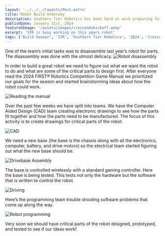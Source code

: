 ```yaml
---
layout: '../../../layouts/Post.astro'
title: Robot Build Underway
description: Southern Tier Robotics has been hard at work preparing for this years FRC season.
publishDate: January 31st, 2024
featuredImage: '/assets/images/crescendokickoff.webp'
excerpt: 'STR is busy working on this years robot'
tags: ['Build Season', 'STR', 'Southern Tier Robotics', '2024', 'Crescendo', 'FRC']
---
```


One of the team’s initial tasks was to disassemble last year’s robot for parts.  The disassembly was done with the utmost delicacy.
![Robot disassembly](/assets/images/Picture1.webp)

In order to build a great robot we need to figure out what we want the robot to do and what are some of the critical parts to design first.  After everyone read the 2024 FIRST® Robotics Competition Game Manual we prioritized our goals for the season and started brainstorming ideas about how the robot could work.

![Reading the manual](/assets/images/Picture2.webp)

Over the past few weeks we have split into teams.
We have the Computer Aided Design (CAD) team creating electronic drawings to see how the parts fit together and how the parts need to be manufactured. The focus of this activity is to create drawings for critical parts of the robot.

![CAD](/assets/images/Picture3.webp)

We need a new base (the base is the chassis along with all the electronics, computer, battery, and drive motors) so the electrical team started figuring out what the new base should be.

![Drivebase Assembly](/assets/images/Picture4.webp)

The base is controlled wirelessly with a standard gaming controller.  Here the base is being tested.  This tests not only the hardware but the software that is written to control the robot.

![Driving](/assets/images/Picture5.webp)

Here’s the programming team trouble shooting software problems that come up along the way.

![Robot programming](/assets/images/Picture6.webp)

Very soon we should have critical parts of the robot designed, prototyped, and tested to see if our ideas work!
